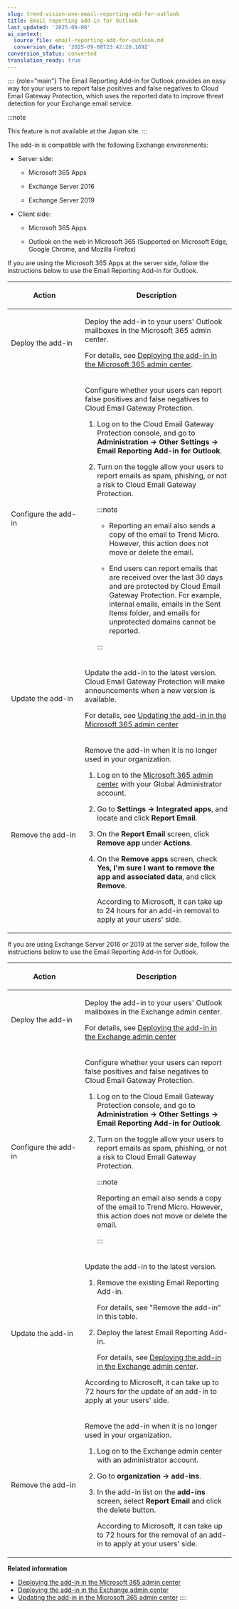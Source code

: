 ```yaml
---
slug: trend-vision-one-email-reporting-add-for-outlook
title: Email reporting add-in for Outlook
last_updated: '2025-09-08'
ai_context:
  source_file: email-reporting-add-for-outlook.md
  conversion_date: '2025-09-08T23:42:20.169Z'
conversion_status: converted
translation_ready: true
---
```


:::: {role="main"}
The Email Reporting Add-in for Outlook provides an easy way for your users to report false positives and false negatives to Cloud Email Gateway Protection, which uses the reported data to improve threat detection for your Exchange email service.

:::note

This feature is not available at the Japan site.
:::

The add-in is compatible with the following Exchange environments:

- Server side:

  - Microsoft 365 Apps

  - Exchange Server 2016

  - Exchange Server 2019

- Client side:

  - Microsoft 365 Apps

  - Outlook on the web in Microsoft 365 (Supported on Microsoft Edge, Google Chrome, and Mozilla Firefox)

If you are using the Microsoft 365 Apps at the server side, follow the instructions below to use the Email Reporting Add-in for Outlook.

<table>
<colgroup>
<col style="width: 33%" />
<col style="width: 67%" />
</colgroup>
<thead>
<tr>
<th><p>Action</p></th>
<th><p>Description</p></th>
</tr>
</thead>
<tbody>
<tr>
<td><p>Deploy the add-in</p></td>
<td><p>Deploy the add-in to your users' Outlook mailboxes in the Microsoft 365 admin center.</p>
<p>For details, see <a href="trend-vision-one-deploy-ms-365-admin-center">Deploying the add-in in the Microsoft 365 admin center</a>.</p></td>
</tr>
<tr>
<td><p>Configure the add-in</p></td>
<td><p>Configure whether your users can report false positives and false negatives to Cloud Email Gateway Protection.</p>
<ol>
<li><p>Log on to the Cloud Email Gateway Protection console, and go to <strong>Administration → Other Settings → Email Reporting Add-in for Outlook</strong>.</p></li>
<li><p>Turn on the toggle allow your users to report emails as spam, phishing, or not a risk to Cloud Email Gateway Protection.</p>


:::note

<ul>
<li><p>Reporting an email also sends a copy of the email to Trend Micro. However, this action does not move or delete the email.</p></li>
<li><p>End users can report emails that are received over the last 30 days and are protected by Cloud Email Gateway Protection. For example, internal emails, emails in the Sent Items folder, and emails for unprotected domains cannot be reported.</p></li>
</ul>


:::

</li>
</ol></td>
</tr>
<tr>
<td><p>Update the add-in</p></td>
<td><p>Update the add-in to the latest version. Cloud Email Gateway Protection will make announcements when a new version is available.</p>
<p>For details, see <a href="trend-vision-one-add-ms365-admin-center">Updating the add-in in the Microsoft 365 admin center</a></p></td>
</tr>
<tr>
<td><p>Remove the add-in</p></td>
<td><p>Remove the add-in when it is no longer used in your organization.</p>
<ol>
<li><p>Log on to the <a href="https://admin.microsoft.com">Microsoft 365 admin center</a> with your Global Administrator account.</p></li>
<li><p>Go to <strong>Settings → Integrated apps</strong>, and locate and click <strong>Report Email</strong>.</p></li>
<li><p>On the <strong>Report Email</strong> screen, click <strong>Remove app</strong> under <strong>Actions</strong>.</p></li>
<li><p>On the <strong>Remove apps</strong> screen, check <strong>Yes, I'm sure I want to remove the app and associated data</strong>, and click <strong>Remove</strong>.</p>
<p>According to Microsoft, it can take up to 24 hours for an add-in removal to apply at your users' side.</p></li>
</ol></td>
</tr>
</tbody>
</table>

If you are using Exchange Server 2016 or 2019 at the server side, follow the instructions below to use the Email Reporting Add-in for Outlook.

<table>
<colgroup>
<col style="width: 33%" />
<col style="width: 67%" />
</colgroup>
<thead>
<tr>
<th><p>Action</p></th>
<th><p>Description</p></th>
</tr>
</thead>
<tbody>
<tr>
<td><p>Deploy the add-in</p></td>
<td><p>Deploy the add-in to your users' Outlook mailboxes in the Exchange admin center.</p>
<p>For details, see <a href="trend-vision-one-deploying-add-exchange-admin-center">Deploying the add-in in the Exchange admin center</a></p></td>
</tr>
<tr>
<td><p>Configure the add-in</p></td>
<td><p>Configure whether your users can report false positives and false negatives to Cloud Email Gateway Protection.</p>
<ol>
<li><p>Log on to the Cloud Email Gateway Protection console, and go to <strong>Administration → Other Settings → Email Reporting Add-in for Outlook</strong>.</p></li>
<li><p>Turn on the toggle allow your users to report emails as spam, phishing, or not a risk to Cloud Email Gateway Protection.</p>


:::note

<p>Reporting an email also sends a copy of the email to Trend Micro. However, this action does not move or delete the email.</p>


:::

</li>
</ol></td>
</tr>
<tr>
<td><p>Update the add-in</p></td>
<td><p>Update the add-in to the latest version.</p>
<ol>
<li><p>Remove the existing Email Reporting Add-in.</p>
<p>For details, see "Remove the add-in" in this table.</p></li>
<li><p>Deploy the latest Email Reporting Add-in.</p>
<p>For details, see <a href="trend-vision-one-deploying-add-exchange-admin-center">Deploying the add-in in the Exchange admin center</a>.</p></li>
</ol>
<p>According to Microsoft, it can take up to 72 hours for the update of an add-in to apply at your users' side.</p></td>
</tr>
<tr>
<td><p>Remove the add-in</p></td>
<td><p>Remove the add-in when it is no longer used in your organization.</p>
<ol>
<li><p>Log on to the Exchange admin center with an administrator account.</p></li>
<li><p>Go to <strong>organization → add-ins</strong>.</p></li>
<li><p>In the add-in list on the <strong>add-ins</strong> screen, select <strong>Report Email</strong> and click the delete button.</p>
<p>According to Microsoft, it can take up to 72 hours for the removal of an add-in to apply at your users' side.</p></li>
</ol></td>
</tr>
</tbody>
</table>

**Related information**

- [Deploying the add-in in the Microsoft 365 admin center](deploy-ms-365-admin-center.mdx)
- [Deploying the add-in in the Exchange admin center](deploying-add-exchange-admin-center.mdx)
- [Updating the add-in in the Microsoft 365 admin center](add-ms365-admin-center.mdx)
::::
